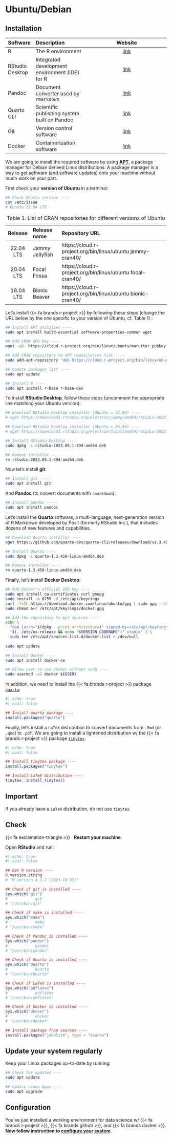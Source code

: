 # Ubuntu/Debian {.unnumbered}

## Installation

| Software        | Description                                    | Website                                                                    |
| :-------------- | :--------------------------------------------- | :------------------------------------------------------------------------: |
| R               | The R environment                              | [link](https://cran.r-project.org/)                                        |
| RStudio Desktop | Integrated development environment (IDE) for R | [link](https://posit.co/download/rstudio-desktop/)                         |
| Pandoc          | Document converter used by `rmarkdown`         | [link](https://pandoc.org/)                                                |
| Quarto CLI      | Scientific publishing system built on Pandoc   | [link](https://quarto.org/)                                                |
| Git             | Version control software                       | [link](https://git-scm.com/)                                               |
| Docker          | Containerization software                      | [link](https://docs.docker.com/desktop/)                                   |


We are going to install the required software by using 
[**APT**](https://en.wikipedia.org/wiki/APT_(software)), a package manager for 
Debian derived Linux distributions. A package manager is a way to get software 
(and software updates) onto your machine without much work on your part.

First check your **version of Ubuntu** in a terminal:


```sh
## Check Ubuntu version ----
cat /etc/issue
# Ubuntu 22.04 LTS
```


| Release   | Release name    | Repository URL                                               |
|:---------:|:----------------|:-------------------------------------------------------------|
| 22.04 LTS | Jammy Jellyfish | https://cloud.r-project.org/bin/linux/ubuntu jammy-cran40/   |
| 20.04 LTS | Focal Fossa     | https://cloud.r-project.org/bin/linux/ubuntu focal-cran40/   |
| 18.04 LTS | Bionic Beaver   | https://cloud.r-project.org/bin/linux/ubuntu bionic-cran40/  |
: Table 1. List of CRAN repositories for different versions of Ubuntu


Let's install {{< fa brands r-project >}} by following these steps 
(change the URL below by the one specific to your version of Ubuntu, cf. Table 1) :

```sh
## Install APT utilities ----
sudo apt install build-essential software-properties-common wget

## Add CRAN GPG key ----
wget -qO- https://cloud.r-project.org/bin/linux/ubuntu/marutter_pubkey.asc | sudo tee -a /etc/apt/trusted.gpg.d/cran_ubuntu_key.asc

## Add CRAN repository to APT repositories list ----
sudo add-apt-repository 'deb https://cloud.r-project.org/bin/linux/ubuntu jammy-cran40/'

## Update packages list ----
sudo apt update

## Install R ----
sudo apt install r-base r-base-dev
```


To install **RStudio Desktop**, follow these steps 
(uncomment the appropriate line matching your Ubuntu version):


```sh
## Download RStudio Desktop installer (Ubuntu = 22.04) ----
# wget https://download1.rstudio.org/electron/jammy/amd64/rstudio-2023.09.1-494-amd64.deb

## Download RStudio Desktop installer (Ubuntu = 20.04) ----
# wget https://download1.rstudio.org/electron/focal/amd64/rstudio-2023.09.1-494-amd64.deb

## Install RStudio Desktop ----
sudo dpkg -i rstudio-2023.09.1-494-amd64.deb

## Remove installer ----
rm rstudio-2023.09.1-494-amd64.deb
```

Now let's install **git**:

```sh
## Install git -----
sudo apt install git
```

And **Pandoc** (to convert documents with `rmarkdown`):

```sh
## Install pandoc -----
sudo apt install pandoc
```


Let's install the **Quarto** software, a multi-language, 
next-generation version of R Markdown developed by Posit (formerly RStudio Inc.), that 
includes dozens of new features and capabilities.


```sh
## Download Quarto installer ----
wget https://github.com/quarto-dev/quarto-cli/releases/download/v1.3.450/quarto-1.3.450-linux-amd64.deb

## Install Quarto ----
sudo dpkg -i quarto-1.3.450-linux-amd64.deb

## Remove installer ----
rm quarto-1.3.450-linux-amd64.deb
```

Finally, let's install **Docker Desktop**:

```sh
## Add Docker's official GPG key ----
sudo apt install ca-certificates curl gnupg
sudo install -m 0755 -d /etc/apt/keyrings
curl -fsSL https://download.docker.com/linux/ubuntu/gpg | sudo gpg --dearmor -o /etc/apt/keyrings/docker.gpg
sudo chmod a+r /etc/apt/keyrings/docker.gpg

## Add the repository to Apt sources ----
echo \
  "deb [arch="$(dpkg --print-architecture)" signed-by=/etc/apt/keyrings/docker.gpg] https://download.docker.com/linux/ubuntu \
  "$(. /etc/os-release && echo "$VERSION_CODENAME")" stable" | \
  sudo tee /etc/apt/sources.list.d/docker.list > /dev/null
  
sudo apt update

## Install Docker ----
sudo apt install docker-ce

## Allow user to use Docker without sudo ----
sudo usermod -aG docker ${USER}
```

In addition, we need to install the {{< fa brands r-project >}} package 
[`quarto`](https://quarto-dev.github.io/quarto-r/):

```r
#| echo: true
#| eval: false

## Install quarto package ----
install.packages("quarto")
```


Finally, let's install a `LaTeX` distribution to convert documents from `.Rmd` 
(or `.qmd`) to `.pdf`. 
We are going to install a lightened distribution w/ the {{< fa brands r-project >}}
package [`tinytex`](https://yihui.org/tinytex/).


```r
#| echo: true
#| eval: false

## Install tinytex package ----
install.packages("tinytex")

## Install LaTeX distribution ----
tinytex::install_tinytex()
```


::: {.callout-important}
## Important

If you already have a `LaTeX` distribution, do not use `tinytex`.
:::





## Check

{{< fa exclamation-triangle >}} &nbsp; **Restart your machine**.

Open **RStudio** and run:

```r
#| echo: true
#| eval: false

## Get R version ----
R.version.string
# "R version 4.3.2 (2023-10-31)"

## Check if git is installed ----
Sys.which("git")
#            git
# "/usr/bin/git"

## Check if make is installed ----
Sys.which("make")
#            make 
# "/usr/bin/make"

## Check if Pandoc is installed ----
Sys.which("pandoc")
#            pandoc 
# "/usr/bin/pandoc"

## Check if Quarto is installed ----
Sys.which("Quarto")
#            Quarto 
# "/usr/bin/Quarto"

## Check if LaTeX is installed ----
Sys.which("pdflatex")
#            pdflatex 
# "/usr/bin/pdflatex" 

## Check if Docker is installed ----
Sys.which("docker")
#            docker 
# "/usr/bin/docker" 

## Install package from sources ----
install.packages("jsonlite", type = "source")
```




::: {.callout-note}
## Update your system regularly

Keep your Linux packages up-to-date by running:

```sh
## Check for updates ----
sudo apt update

## Update Linux Apps ----
sudo apt upgrade
```
:::



## Configuration

You've just installed a working environment for data science w/ 
{{< fa brands r-project >}}, {{< fa brands github >}}, and {{< fa brands docker >}}.
<br/>
**Now follow instruction to [configure your system](rstudio.html)**.
